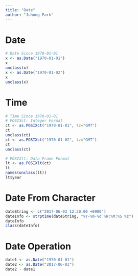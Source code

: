 ```yaml
---
title: "Date"
author: "Juhong Park"
---
```


# Date
```r
# Date Since 1970-01-01
x <- as.Date("1970-01-01")
x
unclass(x)
x <- as.Date("1970-01-02")
x
unclass(x)
```

# Time
```r
# Time Since 1970-01-01
# POSIXct: Integer Format
ct <- as.POSIXct("1970-01-01", tz="GMT")
ct
unclass(ct)
ct <- as.POSIXct("1970-01-02", tz="GMT")
ct
unclass(ct)

# POSIXlt: Data Frame Format
lt <- as.POSIXlt(ct)
lt
names(unclass(lt))
lt$year
```

# Date From Character
```r
dateString <- c("2017-06-03 12:30:00 +0900")
dateInfo <- strptime(dateString, "%Y-%m-%d %H:%M:%S %z")
dateInfo
class(dateInfo)
```

# Date Operation
```r
date1 <- as.Date("1970-01-01")
date2 <- as.Date("2017-06-03")
date2 - date1
```